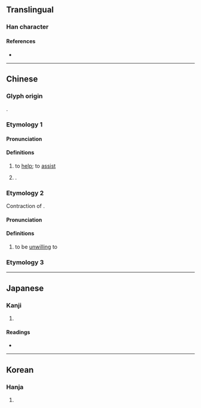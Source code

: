 {{character info}}
==Translingual==

===Han character===
{{Han char|rn=9|rad=人|as=08|sn=10|four=27220|canj=OBB|ids=⿰亻朋}}

====References====
* {{Han ref|kx=0108.010|dkj=00772|dj=0229.120|hdz=10181.050|uh=5017|ud=20503|bh=D0D6|bd=53462}}

----

==Chinese==
{{zh-forms}}

===Glyph origin===
{{Han etym}}
{{Han compound|人|朋|ls=psc|c1=s|c2=p|t1=person}}.

===Etymology 1===
{{rfe|zh|related to {{zh-l|朋}}?}}

====Pronunciation====
{{zh-pron
|m=péng
|c=pang4
|mc=1+3
|oc=2+3
|ma=y
|cat=v
}}

====Definitions====
{{zh-hanzi}}

# {{zh-hg}} to [[help]]; to [[assist]]
# {{surname|zh|nodot=1}}.

===Etymology 2===
Contraction of {{ltc-l|不肯|id=3,1}}.

====Pronunciation====
{{zh-pron
|m=pěng
|mc=2
|oc=1
|cat=v
}}

====Definitions====
{{zh-hanzi}}

# {{zh-hg}} to be [[unwilling]] to

===Etymology 3===
{{zh-see|憑|v}}

----

==Japanese==

===Kanji===
{{ja-kanji|grade=|rs=人08}}

# {{rfdef|ja|sort=人08}}

====Readings====
* {{ja-readings|on=ほう,ぼう|kun=たすける,ゆだねる,よせる}}

----

==Korean==

===Hanja===
{{ko-hanja|붕}}

# {{rfdef|ko|sort=人08}}